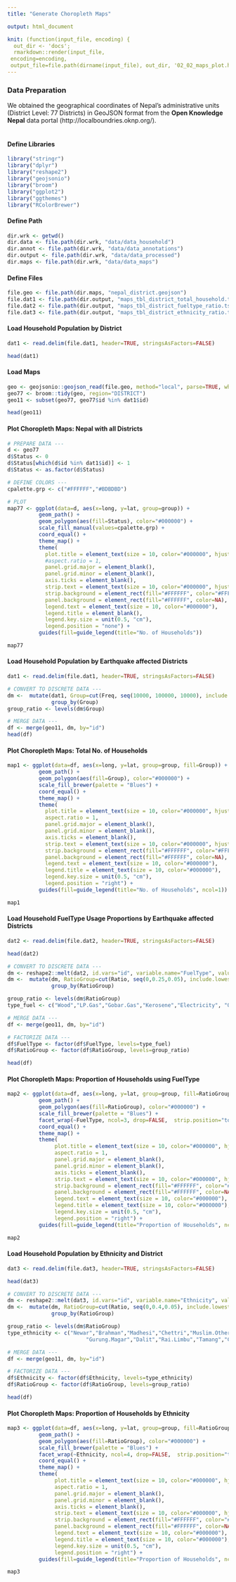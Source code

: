 ```yaml
---
title: "Generate Choropleth Maps"

output: html_document

knit: (function(input_file, encoding) {
  out_dir <- 'docs';
  rmarkdown::render(input_file,
 encoding=encoding,
 output_file=file.path(dirname(input_file), out_dir, '02_02_maps_plot.html'))})
---
```


### Data Preparation
We obtained the geographical coordinates of Nepal's administrative units (District Level: 77 Districts) in GeoJSON format from the **Open Knowledge Nepal** data portal (http://localboundries.oknp.org/). <br/><br/>

#### Define Libraries
```r
library("stringr")
library("dplyr")
library("reshape2")
library("geojsonio")
library("broom")
library("ggplot2")
library("ggthemes")
library("RColorBrewer")
```

#### Define Path
```r
dir.wrk <- getwd()
dir.data <- file.path(dir.wrk, "data/data_household")
dir.annot <- file.path(dir.wrk, "data/data_annotations")
dir.output <- file.path(dir.wrk, "data/data_processed")
dir.maps <- file.path(dir.wrk, "data/data_maps")
```

#### Define Files
```r
file.geo <- file.path(dir.maps, "nepal_district.geojson")
file.dat1 <- file.path(dir.output, "maps_tbl_district_total_household.tsv")
file.dat2 <- file.path(dir.output, "maps_tbl_district_fueltype_ratio.tsv")
file.dat3 <- file.path(dir.output, "maps_tbl_district_ethnicity_ratio.tsv")
```

#### Load Household Population by District
```r
dat1 <- read.delim(file.dat1, header=TRUE, stringsAsFactors=FALSE)

head(dat1)
```

#### Load Maps
```r
geo <- geojsonio::geojson_read(file.geo, method="local", parse=TRUE, what="sp")
geo77 <- broom::tidy(geo, region="DISTRICT")
geo11 <- subset(geo77, geo77$id %in% dat1$id)

head(geo11)
```

#### Plot Choropleth Maps: Nepal with all Districts
```r
# PREPARE DATA ---
d <- geo77
d$Status <- 0
d$Status[which(d$id %in% dat1$id)] <- 1
d$Status <- as.factor(d$Status)

# DEFINE COLORS ---
cpalette.grp <- c("#FFFFFF","#BDBDBD")

# PLOT
map77 <- ggplot(data=d, aes(x=long, y=lat, group=group)) +
          geom_path() +
          geom_polygon(aes(fill=Status), color="#000000") +
          scale_fill_manual(values=cpalette.grp) +
          coord_equal() +
          theme_map() +
          theme(
            plot.title = element_text(size = 10, color="#000000", hjust=0.5),
            #aspect.ratio = 1,
            panel.grid.major = element_blank(),
            panel.grid.minor = element_blank(),
            axis.ticks = element_blank(),	
            strip.text = element_text(size = 10, color="#000000", hjust=0.5),
            strip.background = element_rect(fill="#FFFFFF", color="#FFFFFF"),
            panel.background = element_rect(fill="#FFFFFF", color=NA),
            legend.text = element_text(size = 10, color="#000000"),
            legend.title = element_blank(),
            legend.key.size = unit(0.5, "cm"),
            legend.position = "none") +
          guides(fill=guide_legend(title="No. of Households"))

map77
```

#### Load Household Population by Earthquake affected Districts
```r
dat1 <- read.delim(file.dat1, header=TRUE, stringsAsFactors=FALSE)

# CONVERT TO DISCRETE DATA ---
dm <-  mutate(dat1, Group=cut(Freq, seq(10000, 100000, 10000), include.lowest = TRUE)) %>% 
              group_by(Group) 
group_ratio <- levels(dm$Group)

# MERGE DATA ---
df <- merge(geo11, dm, by="id")
head(df)
```


#### Plot Choropleth Maps: Total No. of Households
```r
map1 <- ggplot(data=df, aes(x=long, y=lat, group=group, fill=Group)) +
          geom_path() +
          geom_polygon(aes(fill=Group), color="#000000") +
          scale_fill_brewer(palette = "Blues") +
          coord_equal() +
          theme_map() +
          theme(
            plot.title = element_text(size = 10, color="#000000", hjust=0.5),
            aspect.ratio = 1,
            panel.grid.major = element_blank(),
            panel.grid.minor = element_blank(),
            axis.ticks = element_blank(),	
            strip.text = element_text(size = 10, color="#000000", hjust=0.5),
            strip.background = element_rect(fill="#FFFFFF", color="#FFFFFF"),
            panel.background = element_rect(fill="#FFFFFF", color=NA),
            legend.text = element_text(size = 10, color="#000000"),
            legend.title = element_text(size = 10, color="#000000"),
            legend.key.size = unit(0.5, "cm"),
            legend.position = "right") +
          guides(fill=guide_legend(title="No. of Households", ncol=1))

map1
```

#### Load Household FuelType Usage Proportions by Earthquake affected Districts
```r
dat2 <- read.delim(file.dat2, header=TRUE, stringsAsFactors=FALSE)

head(dat2)

# CONVERT TO DISCRETE DATA ---
dm <- reshape2::melt(dat2, id.vars="id", variable.name="FuelType", value.name="Ratio")
dm <-  mutate(dm, RatioGroup=cut(Ratio, seq(0,0.25,0.05), include.lowest = TRUE)) %>% 
              group_by(RatioGroup)

group_ratio <- levels(dm$RatioGroup)
type_fuel <- c("Wood","LP.Gas","Gobar.Gas","Kerosene","Electricity", "Others")

# MERGE DATA ---
df <- merge(geo11, dm, by="id")

# FACTORIZE DATA ---
df$FuelType <- factor(df$FuelType, levels=type_fuel)
df$RatioGroup <- factor(df$RatioGroup, levels=group_ratio)

head(df)
```

#### Plot Choropleth Maps: Proportion of Households using FuelType
```r
map2 <- ggplot(data=df, aes(x=long, y=lat, group=group, fill=RatioGroup)) +
          geom_path() +
          geom_polygon(aes(fill=RatioGroup), color="#000000") +
          scale_fill_brewer(palette = "Blues") +
          facet_wrap(~FuelType, ncol=3, drop=FALSE,  strip.position="top") +
          coord_equal() +
          theme_map() +
          theme(
               plot.title = element_text(size = 10, color="#000000", hjust=0.5),
               aspect.ratio = 1,
               panel.grid.major = element_blank(),
               panel.grid.minor = element_blank(),
               axis.ticks = element_blank(),	
               strip.text = element_text(size = 10, color="#000000", hjust=0.5),
               strip.background = element_rect(fill="#FFFFFF", color="#FFFFFF"),
               panel.background = element_rect(fill="#FFFFFF", color=NA),
               legend.text = element_text(size = 10, color="#000000"),
               legend.title = element_text(size = 10, color="#000000"),
               legend.key.size = unit(0.5, "cm"),
               legend.position = "right") +
          guides(fill=guide_legend(title="Proportion of Households", ncol=1))

map2
```


#### Load Household Population by Ethnicity and District
```r
dat3 <- read.delim(file.dat3, header=TRUE, stringsAsFactors=FALSE)

head(dat3)

# CONVERT TO DISCRETE DATA ---
dm <- reshape2::melt(dat3, id.vars="id", variable.name="Ethnicity", value.name="Ratio")
dm <-  mutate(dm, RatioGroup=cut(Ratio, seq(0,0.4,0.05), include.lowest = TRUE)) %>% 
              group_by(RatioGroup)

group_ratio <- levels(dm$RatioGroup)
type_ethnicity <- c("Newar","Brahman","Madhesi","Chettri","Muslim.Others",
                         "Gurung.Magar","Dalit","Rai.Limbu","Tamang","Chepang.Thami")

# MERGE DATA ---
df <- merge(geo11, dm, by="id")

# FACTORIZE DATA ---
df$Ethnicity <- factor(df$Ethnicity, levels=type_ethnicity)
df$RatioGroup <- factor(df$RatioGroup, levels=group_ratio)

head(df)
```


#### Plot Choropleth Maps: Proportion of Households by Ethnicity
```r
map3 <- ggplot(data=df, aes(x=long, y=lat, group=group, fill=RatioGroup)) +
          geom_path() +
          geom_polygon(aes(fill=RatioGroup), color="#000000") +
          scale_fill_brewer(palette = "Blues") +
          facet_wrap(~Ethnicity, ncol=4, drop=FALSE,  strip.position="top") +
          coord_equal() +
          theme_map() +
          theme(
               plot.title = element_text(size = 10, color="#000000", hjust=0.5),
               aspect.ratio = 1,
               panel.grid.major = element_blank(),
               panel.grid.minor = element_blank(),
               axis.ticks = element_blank(),	
               strip.text = element_text(size = 10, color="#000000", hjust=0.5),
               strip.background = element_rect(fill="#FFFFFF", color="#FFFFFF"),
               panel.background = element_rect(fill="#FFFFFF", color=NA),
               legend.text = element_text(size = 10, color="#000000"),
               legend.title = element_text(size = 10, color="#000000"),
               legend.key.size = unit(0.5, "cm"),
               legend.position = "right") +
          guides(fill=guide_legend(title="Proportion of Households", ncol=1))

map3
```
